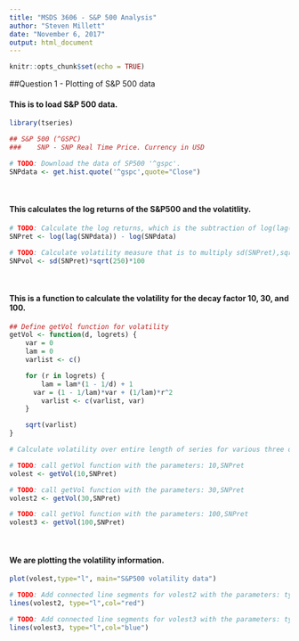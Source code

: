 ```yaml
---
title: "MSDS 3606 - S&P 500 Analysis"
author: "Steven Millett"
date: "November 6, 2017"
output: html_document
---
```


<!-- Load libraries--> 
```r
knitr::opts_chunk$set(echo = TRUE)
```

##Question 1 - Plotting of S&P 500 data
  
#### This is to load S&P 500 data. 

<!-- This is to load S&P 500 data. -->
```r
library(tseries)

## S&P 500 (^GSPC)
###    SNP - SNP Real Time Price. Currency in USD

# TODO: Download the data of SP500 '^gspc'.
SNPdata <- get.hist.quote('^gspc',quote="Close")
```

</br>

#### This calculates the log returns of the S&P500 and the volatitlity.

<!-- This calculates the log returns of the S&P500 and the volatitlity.-->
```r
# TODO: Calculate the log returns, which is the subtraction of log(lag(SNPdata)) and log(SNPdata)
SNPret <- log(lag(SNPdata)) - log(SNPdata)

# TODO: Calculate volatility measure that is to multiply sd(SNPret),sqrt(250), 100
SNPvol <- sd(SNPret)*sqrt(250)*100
```

</br>

#### This is a function to calculate the volatility for the decay factor 10, 30, and 100.

<!-- This is a function to calculate the volatility for the decay factor 10, 30, and 100-->
```r
## Define getVol function for volatility
getVol <- function(d, logrets) {
	var = 0
	lam = 0
	varlist <- c()

	for (r in logrets) {
		lam = lam*(1 - 1/d) + 1
	  var = (1 - 1/lam)*var + (1/lam)*r^2
		varlist <- c(varlist, var)
	}

	sqrt(varlist)
}

# Calculate volatility over entire length of series for various three different decay factors: 10 30. 100

# TODO: call getVol function with the parameters: 10,SNPret
volest <- getVol(10,SNPret)

# TODO: call getVol function with the parameters: 30,SNPret
volest2 <- getVol(30,SNPret)

# TODO: call getVol function with the parameters: 100,SNPret
volest3 <- getVol(100,SNPret)

```

</br>


#### We are plotting the volatility information.

<!-- We are plotting the volatility information -->
```r
plot(volest,type="l", main="S&P500 volatility data")

# TODO: Add connected line segments for volest2 with the parameters: type="l",col="red"
lines(volest2, type="l",col="red")

# TODO: Add connected line segments for volest3 with the parameters: type="l",col="blue"
lines(volest3, type="l",col="blue")
```
